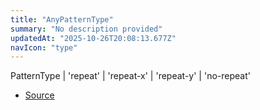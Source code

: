 ```yaml
---
title: "AnyPatternType"
summary: "No description provided"
updatedAt: "2025-10-26T20:08:13.677Z"
navIcon: "type"
---
```



PatternType \| 'repeat' \| 'repeat\-x' \| 'repeat\-y' \| 'no\-repeat'

- [Source](https://github.com/NMMTY/LazyCanvas/blob/ba3e53b2fefc78794f94d50b21443818f2774649/packages/lazycanvas/src/types/types.d.ts#L64)